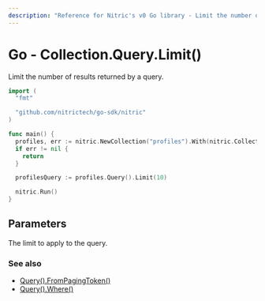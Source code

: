 ```yaml
---
description: "Reference for Nitric's v0 Go library - Limit the number of results returned by a query."
---
```


# Go - Collection.Query.Limit()

Limit the number of results returned by a query.

```go
import (
  "fmt"

  "github.com/nitrictech/go-sdk/nitric"
)

func main() {
  profiles, err := nitric.NewCollection("profiles").With(nitric.CollectionReading, nitric.CollectionWriting, nitric.CollectionDeleting)
  if err != nil {
    return
  }

  profilesQuery := profiles.Query().Limit(10)

  nitric.Run()
}
```

## Parameters

<Properties>
  <Property name="limit" required type="int">
    The limit to apply to the query.
  </Property>
</Properties>

### See also

- [Query().FromPagingToken()](./collection-query-pagingfrom)
- [Query().Where()](./collection-query-where)
